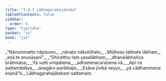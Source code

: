 ```yaml
---
title: "3.4.7 Lābhagarahajātaka"
tableOfContents: false
sidebar:
  order: 8
type: "tipitaka"
basket: "su"
book: "ja1"
---
```



<DynamicBreadcrumb />

<Division number="109" book="ja1" bookNo="22" page="239">

<Paragraph number="820" type="verses" book="ja1">
_“Nānummatto nāpisuṇo,_  
_nānaṭo nākutūhalo;_  
_Mūḷhesu labhate lābhaṃ,_  
_esā te anusāsanī”._  

</Paragraph>

</Division>
<Division number="110" book="ja1" bookNo="22" page="239">

<Paragraph number="821" type="verses" book="ja1">
_“Dhiratthu taṃ yasalābhaṃ,_  
_dhanalābhañca brāhmaṇa;_  
_Yā vutti vinipātena,_  
_adhammacaraṇena vā._  

</Paragraph>

</Division>
<Division number="111" book="ja1" bookNo="22" page="239">

<Paragraph number="822" type="verses" book="ja1">
_Api ce pattamādāya,_  
_anagāro paribbaje;_  
_Esāva jīvikā seyyo,_  
_yā cādhammena esanā”ti._  


</Paragraph>
</Division>

<Paragraph number="823" type="center" book="ja1">
Lābhagarahajātakaṃ sattamaṃ.
</Paragraph>